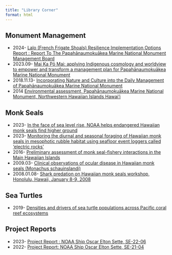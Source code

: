 ```yaml
---
title: "Library Corner"
format: html
---
```


## Monument Management
-   2024- [Lalo (French Frigate Shoals) Resilience Implementation Options Report : Report To The Papahānaumokuākea Marine National Monument Management Board](https://repository.library.noaa.gov/view/noaa/56798){.external target="_blank"}
-   2023.09- [Mai Ka Pō Mai: applying Indigenous cosmology and worldview to empower and transform a management plan for Papahānaumokuākea Marine National Monument](https://repository.library.noaa.gov/view/noaa/60954){.external target="_blank"}
-   2018.11.13- [Incorporating Nature and Culture into the Daily Management of Papahānaumokuākea Marine National Monument](https://usicomos.org/wp-content/uploads/2019/11/Clark-_-Miller-2019-US-ICOMOS-Proceedings.pdf){.external target="_blank"}
-   2014 [Environmental assessment, Papahānaumokuākea Marine National Monument, Northwestern Hawaiian Islands Hawai'i](https://repository.library.noaa.gov/view/noaa/10210/){.external target="_blank"}

## Monk Seals
-   2023- [In the face of sea level rise, NOAA helps endangered Hawaiian monk seals find higher ground](https://www.climate.gov/news-features/features/face-sea-level-rise-noaa-helps-endangered-hawaiian-monk-seals-find-higher){.external target="_blank"}
-   2023- [Monitoring the diurnal and seasonal foraging of Hawaiian monk seals in mesophotic rubble habitat using seafloor event loggers called ‘electric rocks’](https://repository.library.noaa.gov/view/noaa/58463){.external target="_blank"}
-   2016- [Preliminary assessment of monk seal-fishery interactions in the Main Hawaiian Islands](https://repository.library.noaa.gov/view/noaa/12968){.external target="_blank"}
-   2009.03- [Clinical observations of ocular disease in Hawaiian monk seals (Monachus schauinslandi)](https://repository.library.noaa.gov/view/noaa/4171){.external target="_blank"}
-   2008.01.08- [Shark predation on Hawaiian monk seals workshop, Honolulu, Hawaii, January 8-9, 2008](https://repository.library.noaa.gov/view/noaa/21424){.external target="_blank"}

## Sea Turtles
-   2019- [Densities and drivers of sea turtle populations across Pacific coral reef ecosystems](https://repository.library.noaa.gov/view/noaa/24908){.external target="_blank"}

##  Project Reports
-   2023- [Project Report : NOAA Ship Oscar Elton Sette, SE-22-06](https://repository.library.noaa.gov/view/noaa/55664){.external target="_blank"}
-   2022- [Project Report: NOAA Ship Oscar Elton Sette, SE-21-04](https://repository.library.noaa.gov/view/noaa/47712){.external target="_blank"}
